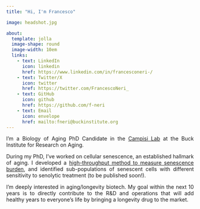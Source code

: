 ```yaml
---
title: "Hi, I'm Francesco"

image: headshot.jpg

about:
  template: jolla
  image-shape: round
  image-width: 10em
  links: 
    - text: LinkedIn
      icon: linkedin
      href: https://www.linkedin.com/in/francesconeri-/
    - text: Twitter/X
      icon: twitter
      href: https://twitter.com/FrancescoNeri_
    - text: GitHub
      icon: github
      href: https://github.com/f-neri
    - text: Email
      icon: envelope
      href: mailto:fneri@buckinstitute.org
---
```


::: {.panel style="text-align: justify;"}
I'm a Biology of Aging PhD Candidate in the [Campisi Lab](https://www.buckinstitute.org/lab/campisi-lab/) at the Buck Institute for Research on Aging.

During my PhD, I've worked on cellular senescence, an established hallmark of aging. I developed a [high-throughput method to measure senescence burden](https://pubmed.ncbi.nlm.nih.gov/38187756/), and identified sub-populations of senescent cells with different sensitivity to senolytic treatment (to be published soon!).

I’m deeply interested in aging/longevity biotech. My goal within the next 10 years is to directly contribute to the R&D and operations that will add healthy years to everyone's life by bringing a longevity drug to the market.
:::
